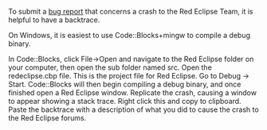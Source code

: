 To submit a [[Readme#Get_Involved|bug report]] that concerns a crash to the Red Eclipse Team, it is helpful to have a backtrace.

On Windows, it is easiest to use Code::Blocks+mingw to compile a debug binary. 

In Code::Blocks, click File->Open and navigate to the Red Eclipse folder on your computer, then open the sub folder named src.
Open the redeclipse.cbp file. This is the project file for Red Eclipse.
Go to Debug -> Start.
Code::Blocks will then begin compiling a debug binary, and once finished open a Red Eclipse window.
Replicate the crash, causing a window to appear showing a stack trace. Right click this and copy to clipboard.
Paste the backtrace with a description of what you did to cause the crash to the Red Eclipse forums.